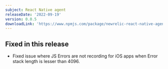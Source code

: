 ```yaml
---
subject: React Native agent
releaseDate: '2022-09-19'
version: 0.0.5
downloadLink: 'https://www.npmjs.com/package/newrelic-react-native-agent/v/0.0.5'
---
```


## Fixed in this release

* Fixed issue where JS Errors are not recording for iOS apps when Error stack length is lesser than 4096.
